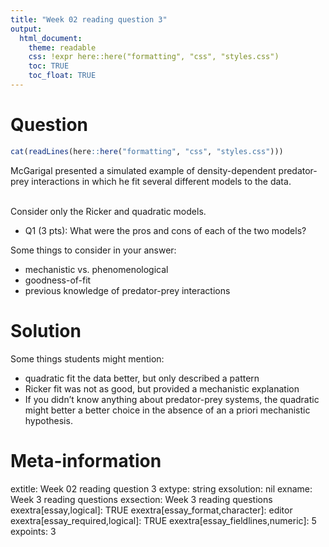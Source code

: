 ```yaml
---
title: "Week 02 reading question 3"
output:  
  html_document:
    theme: readable
    css: !expr here::here("formatting", "css", "styles.css")
    toc: TRUE
    toc_float: TRUE
---
```



Question
========

```r
cat(readLines(here::here("formatting", "css", "styles.css")))
```


<div class="grayborder">
McGarigal presented a simulated example of density-dependent predator-prey interactions in which he fit several different models to the data.
</div>

<br>
Consider only the Ricker and quadratic models.
<br>

- Q1 (3 pts): What were the pros and cons of each of the two models?


<div class="hintborder">
Some things to consider in your answer:

- mechanistic vs. phenomenological
- goodness-of-fit
- previous knowledge of predator-prey interactions
</div>

Solution
========

Some things students might mention:

- quadratic fit the data better, but only described a pattern
- Ricker fit was not as good, but provided a mechanistic explanation
- If you didn't know anything about predator-prey systems, the quadratic might better a better choice in the absence of an a priori mechanistic hypothesis.




Meta-information
================
extitle: Week 02 reading question 3
extype: string
exsolution: nil
exname: Week 3 reading questions
exsection: Week 3 reading questions
exextra[essay,logical]: TRUE
exextra[essay_format,character]: editor
exextra[essay_required,logical]: TRUE
exextra[essay_fieldlines,numeric]: 5
expoints: 3